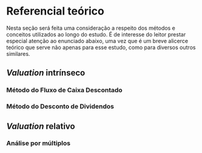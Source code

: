 # Referencial teórico

Nesta seção será feita uma consideração a respeito dos métodos e conceitos utilizados ao longo do estudo. É de interesse do leitor prestar especial atenção ao enunciado abaixo, uma vez que é um breve alicerce teórico que serve não apenas para esse estudo, como para diversos outros similares.

## _Valuation_ intrínseco

### Método do Fluxo de Caixa Descontado

### Método do Desconto de Dividendos

## _Valuation_ relativo

### Análise por múltiplos
